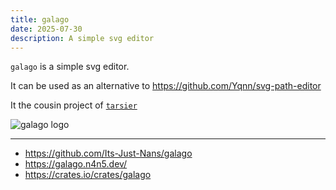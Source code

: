 ```yaml
---
title: galago
date: 2025-07-30
description: A simple svg editor
---
```


`galago` is a simple svg editor.

It can be used as an alternative to https://github.com/Yqnn/svg-path-editor

It the cousin project of [`tarsier`](https://tarsier.n4n5.dev/)

![galago logo](https://galago.n4n5.dev/galago.png)

---

- https://github.com/Its-Just-Nans/galago
- https://galago.n4n5.dev/
- https://crates.io/crates/galago
